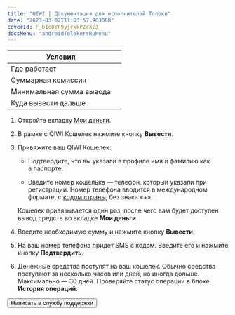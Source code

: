 ```yaml
---
title: "QIWI | Документация для исполнителей Толоки"
date: "2023-03-02T11:03:57.963088"
coverId: F_bIcOYF9yjrxkPZrXc3
docsMenu: "androidTolokersRuMenu"
---
```



<RuQiwiContent1/>

Условия | |
----- | -----
Где работает | <RuQiwiWalletTable4/>
Суммарная комиссия | <RuQiwiWalletTable1/>
Минимальная сумма вывода | <RuQiwiWalletTable2/>
Куда вывести дальше | <RuQiwiWalletTable3/>

<RuQiwiContent2/>

1. Откройте вкладку [Мои деньги](https://we.toloka.ai/profile/money).

1. В рамке с QIWI Кошелек нажмите кнопку **Вывести**.

1. Привяжите ваш QIWI Кошелек:

    - Подтвердите, что вы указали в профиле имя и фамилию как в паспорте.

    - Введите номер кошелька — телефон, который указали при регистрации. Номер телефона вводится в международном формате, с [кодом страны](https://contactpay.notion.site/Phone-numbers-codes-supported-by-QIWI-wallet-c13bca9f5ce44f20a00289e0275ce63d), без знака «+».

    Кошелек привязывается один раз, после чего вам будет доступен вывод средств во вкладке **Мои деньги**.

1. Введите необходимую сумму и нажмите кнопку **Вывести**.

1. На ваш номер телефона придет SMS с кодом. Введите его и нажмите кнопку **Подтвердить**.

1. Денежные средства поступят на ваш кошелек. Обычно средства поступают за несколько часов или дней, но иногда дольше. Максимально — 30 дней. Проверяйте статус операции в блоке **История операций**.

<RuQiwiContent3/>

<Button view="defaultInverse" size="l" type="link" url="../../troubleshooting/troubleshooting#money_withdrawal">Написать в службу поддержки</Button>
